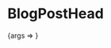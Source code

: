 
<Meta title="BlogPostHead" component={BlogPostHead} />

# BlogPostHead

<Canvas>
  <Story
    name="Basic"
    args={{
      name: 'Заголовок статьи',
      thumbnail: { src: 'https://dummyimage.com/1920x1080/2b2b2b/fff.png&text=+' },
      publishDate: '04.09.2020',
      timeToRead: 12,
    }}
  >
    {args => <BlogPostHead {...args} />}
  </Story>
</Canvas>

<ArgsTable />
